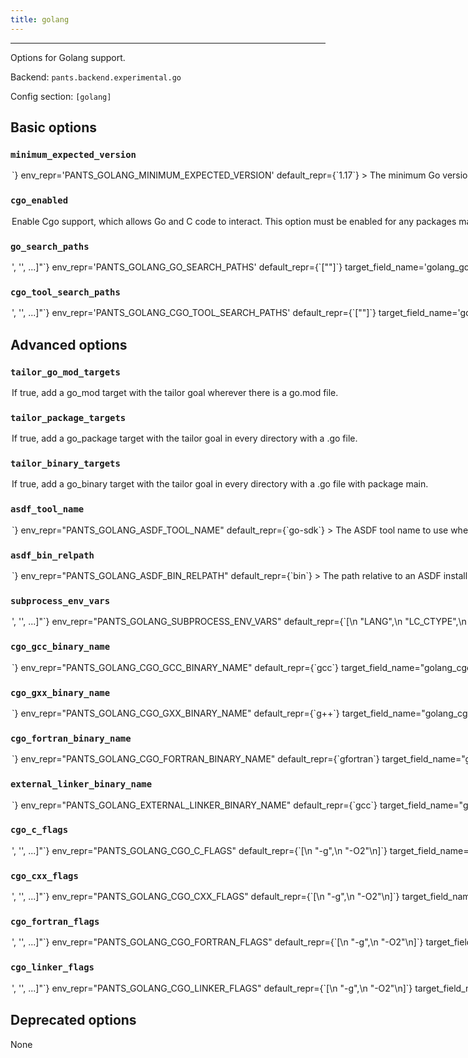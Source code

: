 ```yaml
---
title: golang
---
```



---

Options for Golang support.

Backend: <span className="color--primary">`pants.backend.experimental.go`</span>

Config section: <span className="color--primary">`[golang]`</span>

<span className={styles.options}>

## Basic options

### `minimum_expected_version`

<Option
  cli_repr={`--golang-minimum-expected-version=<str>`}
  env_repr='PANTS_GOLANG_MINIMUM_EXPECTED_VERSION'
  default_repr={`1.17`}
>

The minimum Go version the distribution discovered by Pants must support.

For example, if you set `'1.17'`, then Pants will look for a Go binary that is 1.17+, e.g. 1.17 or 1.18.

You should still set the Go version for each module in your `go.mod` with the `go` directive.

Do not include the patch version.

</Option>

### `cgo_enabled`

<Option
  cli_repr={`--[no-]golang-cgo-enabled`}
  env_repr='PANTS_GOLANG_CGO_ENABLED'
  default_repr={`True`}
>

Enable Cgo support, which allows Go and C code to interact. This option must be enabled for any packages making use of Cgo to actually be compiled with Cgo support.

See https://go.dev/blog/cgo and https://pkg.go.dev/cmd/cgo for additional information about Cgo.

</Option>

### `go_search_paths`

<Option
  cli_repr={`--golang-go-search-paths="['<str>', '<str>', ...]"`}
  env_repr='PANTS_GOLANG_GO_SEARCH_PATHS'
  default_repr={`["<PATH>"]`}
  target_field_name='golang_go_search_paths'
>

A list of paths to search for Go.

Specify absolute paths to directories with the `go` binary, e.g. `/usr/bin`. Earlier entries will be searched first.

The following special strings are supported:

- `<PATH>`, the contents of the PATH environment variable
- `<ASDF>`, all Go versions currently configured by ASDF `(asdf shell, ${HOME}/.tool-versions)`, with a fallback to all installed versions
- `<ASDF_LOCAL>`, the ASDF binary with the version in BUILD_ROOT/.tool-versions

</Option>

### `cgo_tool_search_paths`

<Option
  cli_repr={`--golang-cgo-tool-search-paths="['<str>', '<str>', ...]"`}
  env_repr='PANTS_GOLANG_CGO_TOOL_SEARCH_PATHS'
  default_repr={`["<PATH>"]`}
  target_field_name='golang_cgo_tool_search_paths'
>

A list of paths to search for tools needed by CGo (e.g., gcc, g++).

Specify absolute paths to directories with tools needed by CGo , e.g. `/usr/bin`. Earlier entries will be searched first.

The following special strings are supported:

- `<PATH>`, the contents of the PATH environment variable

</Option>

## Advanced options

### `tailor_go_mod_targets`

<Option
  cli_repr={`--[no-]golang-tailor-go-mod-targets`}
  env_repr="PANTS_GOLANG_TAILOR_GO_MOD_TARGETS"
  default_repr={`True`}
>

If true, add a `go_mod` target with the `tailor` goal wherever there is a
`go.mod` file.

</Option>

### `tailor_package_targets`

<Option
  cli_repr={`--[no-]golang-tailor-package-targets`}
  env_repr="PANTS_GOLANG_TAILOR_PACKAGE_TARGETS"
  default_repr={`True`}
>

If true, add a `go_package` target with the `tailor` goal in every directory
with a `.go` file.

</Option>

### `tailor_binary_targets`

<Option
  cli_repr={`--[no-]golang-tailor-binary-targets`}
  env_repr="PANTS_GOLANG_TAILOR_BINARY_TARGETS"
  default_repr={`True`}
>

If true, add a `go_binary` target with the `tailor` goal in every directory
with a `.go` file with `package main`.

</Option>

### `asdf_tool_name`

<Option
  cli_repr={`--golang-asdf-tool-name=<str>`}
  env_repr="PANTS_GOLANG_ASDF_TOOL_NAME"
  default_repr={`go-sdk`}
>

The ASDF tool name to use when searching for installed Go distributions using
the ASDF tool manager (https://asdf-vm.com/). The default value for this
option is for the `go-sdk` ASDF plugin
(https://github.com/yacchi/asdf-go-sdk.git). There are other plugins. If you
wish to use one of them, then set this option to the ASDF tool name under
which that other plugin was installed into ASDF.

</Option>

### `asdf_bin_relpath`

<Option
  cli_repr={`--golang-asdf-bin-relpath=<str>`}
  env_repr="PANTS_GOLANG_ASDF_BIN_RELPATH"
  default_repr={`bin`}
>

The path relative to an ASDF install directory to use to find the `bin`
directory within an installed Go distribution. The default value for this
option works for the `go-sdk` ASDF plugin. Other ASDF plugins that install Go
may have a different relative path to use.

</Option>

### `subprocess_env_vars`

<Option
  cli_repr={`--golang-subprocess-env-vars="['<str>', '<str>', ...]"`}
  env_repr="PANTS_GOLANG_SUBPROCESS_ENV_VARS"
  default_repr={`[\n  "LANG",\n  "LC_CTYPE",\n  "LC_ALL",\n  "PATH"\n]`}
  target_field_name="golang_subprocess_env_vars"
>

Environment variables to set when invoking the `go` tool. Entries are either
strings in the form `ENV_VAR=value` to set an explicit value; or just
`ENV_VAR` to copy the value from Pants&#x27;s own environment.

</Option>

### `cgo_gcc_binary_name`

<Option
  cli_repr={`--golang-cgo-gcc-binary-name=<str>`}
  env_repr="PANTS_GOLANG_CGO_GCC_BINARY_NAME"
  default_repr={`gcc`}
  target_field_name="golang_cgo_gcc_binary_name"
>

Name of the tool to use to compile C code included via CGo in a Go package.
Pants will search for the tool using the paths specified by the
`[golang].cgo_tool_search_paths` option.

</Option>

### `cgo_gxx_binary_name`

<Option
  cli_repr={`--golang-cgo-gxx-binary-name=<str>`}
  env_repr="PANTS_GOLANG_CGO_GXX_BINARY_NAME"
  default_repr={`g++`}
  target_field_name="golang_cgo_gxx_binary_name"
>

Name of the tool to use to compile C++ code included via CGo in a Go package.
Pants will search for the tool using the paths specified by the
`[golang].cgo_tool_search_paths` option.

</Option>

### `cgo_fortran_binary_name`

<Option
  cli_repr={`--golang-cgo-fortran-binary-name=<str>`}
  env_repr="PANTS_GOLANG_CGO_FORTRAN_BINARY_NAME"
  default_repr={`gfortran`}
  target_field_name="golang_cgo_fortran_binary_name"
>

Name of the tool to use to compile fortran code included via CGo in a Go
package. Pants will search for the tool using the paths specified by the
`[golang].cgo_tool_search_paths` option.

</Option>

### `external_linker_binary_name`

<Option
  cli_repr={`--golang-external-linker-binary-name=<str>`}
  env_repr="PANTS_GOLANG_EXTERNAL_LINKER_BINARY_NAME"
  default_repr={`gcc`}
  target_field_name="golang_external_linker_binary_name"
>

Name of the tool to use as the &quot;external linker&quot; when invoking `go
  tool link`. Pants will search for the tool using the paths specified by the
`[golang].cgo_tool_search_paths` option.

</Option>

### `cgo_c_flags`

<Option
  cli_repr={`--golang-cgo-c-flags="['<str>', '<str>', ...]"`}
  env_repr="PANTS_GOLANG_CGO_C_FLAGS"
  default_repr={`[\n  "-g",\n  "-O2"\n]`}
  target_field_name="golang_cgo_c_flags"
>

Compiler options used when compiling C code when Cgo is enabled. Equivalent to
setting the CGO_CFLAGS environment variable when invoking `go`.

</Option>

### `cgo_cxx_flags`

<Option
  cli_repr={`--golang-cgo-cxx-flags="['<str>', '<str>', ...]"`}
  env_repr="PANTS_GOLANG_CGO_CXX_FLAGS"
  default_repr={`[\n  "-g",\n  "-O2"\n]`}
  target_field_name="golang_cgo_cxx_flags"
>

Compiler options used when compiling C++ code when Cgo is enabled. Equivalent
to setting the CGO_CXXFLAGS environment variable when invoking `go`.

</Option>

### `cgo_fortran_flags`

<Option
  cli_repr={`--golang-cgo-fortran-flags="['<str>', '<str>', ...]"`}
  env_repr="PANTS_GOLANG_CGO_FORTRAN_FLAGS"
  default_repr={`[\n  "-g",\n  "-O2"\n]`}
  target_field_name="golang_cgo_fortran_flags"
>

Compiler options used when compiling Fortran code when Cgo is enabled.
Equivalent to setting the CGO_FFLAGS environment variable when invoking `go`.

</Option>

### `cgo_linker_flags`

<Option
  cli_repr={`--golang-cgo-linker-flags="['<str>', '<str>', ...]"`}
  env_repr="PANTS_GOLANG_CGO_LINKER_FLAGS"
  default_repr={`[\n  "-g",\n  "-O2"\n]`}
  target_field_name="golang_cgo_linker_flags"
>

Compiler options used when linking native code when Cgo is enabled. Equivalent
to setting the CGO_LDFLAGS environment variable when invoking `go`.

</Option>

## Deprecated options

None

</span>
